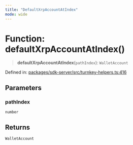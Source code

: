 ```yaml
---
title: "DefaultXrpAccountAtIndex"
mode: wide
---
```

  
# Function: defaultXrpAccountAtIndex()

> **defaultXrpAccountAtIndex**(`pathIndex`): `WalletAccount`

Defined in: [packages/sdk-server/src/turnkey-helpers.ts:416](https://github.com/tkhq/sdk/blob/main/packages/sdk-server/src/turnkey-helpers.ts#L416)

## Parameters

### pathIndex

`number`

## Returns

`WalletAccount`
